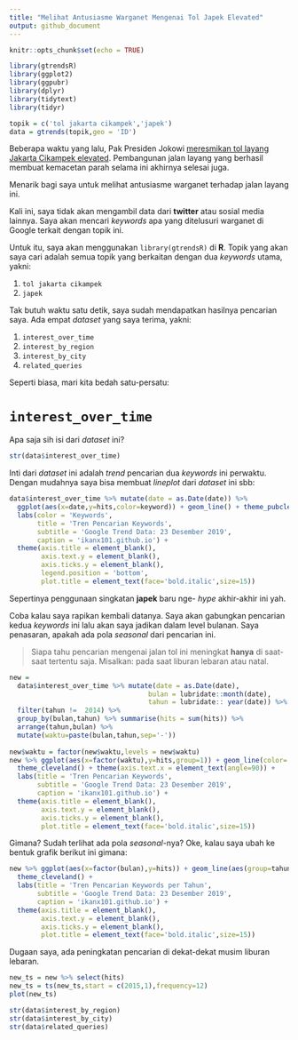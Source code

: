 ```yaml
---
title: "Melihat Antusiasme Warganet Mengenai Tol Japek Elevated"
output: github_document
---
```


```r
knitr::opts_chunk$set(echo = TRUE)
```

```r
library(gtrendsR)
library(ggplot2)
library(ggpubr)
library(dplyr)
library(tidytext)
library(tidyr)

topik = c('tol jakarta cikampek','japek')
data = gtrends(topik,geo = 'ID') 
```
Beberapa waktu yang lalu, Pak Presiden Jokowi [meresmikan tol layang Jakarta Cikampek elevated](https://www.liputan6.com/bisnis/read/4132366/jokowi-resmikan-tol-layang-jakarta-cikampek-siang-ini). Pembangunan jalan layang yang berhasil membuat kemacetan parah selama ini akhirnya selesai juga. 

Menarik bagi saya untuk melihat antusiasme warganet terhadap jalan layang ini.

Kali ini, saya tidak akan mengambil data dari __twitter__ atau sosial media lainnya. Saya akan mencari _keywords_ apa yang ditelusuri warganet di Google terkait dengan topik ini.

Untuk itu, saya akan menggunakan `library(gtrendsR)` di __R__. Topik yang akan saya cari adalah semua topik yang berkaitan dengan dua _keywords_ utama, yakni:

1. `tol jakarta cikampek`
2. `japek`

Tak butuh waktu satu detik, saya sudah mendapatkan hasilnya pencarian saya. Ada empat _dataset_ yang saya terima, yakni:

1. `interest_over_time`
2. `interest_by_region`
3. `interest_by_city`
4. `related_queries`

Seperti biasa, mari kita bedah satu-persatu:

# `interest_over_time`

Apa saja sih isi dari _dataset_ ini?

```r
str(data$interest_over_time)
```

Inti dari _dataset_ ini adalah _trend_ pencarian dua _keywords_ ini perwaktu. Dengan mudahnya saya bisa membuat _lineplot_ dari _dataset_ ini sbb:

```r
data$interest_over_time %>% mutate(date = as.Date(date)) %>%
  ggplot(aes(x=date,y=hits,color=keyword)) + geom_line() + theme_pubclean() +
  labs(color = 'Keywords',
       title = 'Tren Pencarian Keywords',
       subtitle = 'Google Trend Data: 23 Desember 2019',
       caption = 'ikanx101.github.io') +
  theme(axis.title = element_blank(),
        axis.text.y = element_blank(),
        axis.ticks.y = element_blank(),
        legend.position = 'bottom',
        plot.title = element_text(face='bold.italic',size=15))
```

Sepertinya penggunaan singkatan __japek__ baru nge- _hype_ akhir-akhir ini yah. 

Coba kalau saya rapikan kembali datanya. Saya akan gabungkan pencarian kedua _keywords_ ini lalu akan saya jadikan dalam level bulanan. Saya penasaran, apakah ada pola _seasonal_ dari pencarian ini.

> Siapa tahu pencarian mengenai jalan tol ini meningkat __hanya__ di saat-saat tertentu saja. Misalkan: pada saat liburan lebaran atau natal.

```r
new = 
  data$interest_over_time %>% mutate(date = as.Date(date),
                                   bulan = lubridate::month(date),
                                   tahun = lubridate:: year(date)) %>%
  filter(tahun !=  2014) %>%
  group_by(bulan,tahun) %>% summarise(hits = sum(hits)) %>%
  arrange(tahun,bulan) %>%
  mutate(waktu=paste(bulan,tahun,sep='-'))
  
new$waktu = factor(new$waktu,levels = new$waktu)
new %>% ggplot(aes(x=factor(waktu),y=hits,group=1)) + geom_line(color='steelblue') +
  theme_cleveland() + theme(axis.text.x = element_text(angle=90)) +
  labs(title = 'Tren Pencarian Keywords',
       subtitle = 'Google Trend Data: 23 Desember 2019',
       caption = 'ikanx101.github.io') +
  theme(axis.title = element_blank(),
        axis.text.y = element_blank(),
        axis.ticks.y = element_blank(),
        plot.title = element_text(face='bold.italic',size=15))
```

Gimana? Sudah terlihat ada pola _seasonal_-nya? Oke, kalau saya ubah ke bentuk grafik berikut ini gimana:

```r
new %>% ggplot(aes(x=factor(bulan),y=hits)) + geom_line(aes(group=tahun)) +
  theme_cleveland() +
  labs(title = 'Tren Pencarian Keywords per Tahun',
       subtitle = 'Google Trend Data: 23 Desember 2019',
       caption = 'ikanx101.github.io') +
  theme(axis.title = element_blank(),
        axis.text.y = element_blank(),
        axis.ticks.y = element_blank(),
        plot.title = element_text(face='bold.italic',size=15))

```

Dugaan saya, ada peningkatan pencarian di dekat-dekat musim liburan lebaran.

```r
new_ts = new %>% select(hits)
new_ts = ts(new_ts,start = c(2015,1),frequency=12)
plot(new_ts)
```

```r
str(data$interest_by_region)
str(data$interest_by_city)
str(data$related_queries)
```